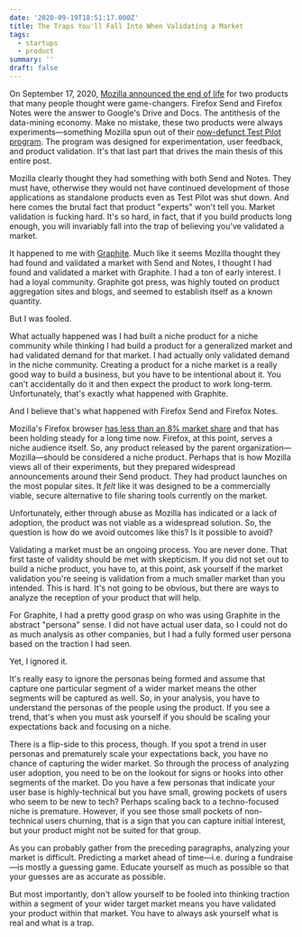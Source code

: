 ```yaml
---
date: '2020-09-19T18:51:17.000Z'
title: The Traps You'll Fall Into When Validating a Market
tags:
  - startups
  - product
summary: ''
draft: false
---
```

On September 17, 2020, [Mozilla announced the end of life](<https://blog.mozilla.org/blog/2020/09/17/update-on-firefox-send-and-firefox-notes/>) for two products that many people thought were game-changers. Firefox Send and Firefox Notes were the answer to Google's Drive and Docs. The antithesis of the data-mining economy. Make no mistake, these two products were always experiments—something Mozilla spun out of their [now-defunct Test Pilot program](<https://medium.com/firefox-test-pilot/adios-amigo-51bec2a00072>). The program was designed for experimentation, user feedback, and product validation. It's that last part that drives the main thesis of this entire post.

Mozilla clearly thought they had something with both Send and Notes. They must have, otherwise they would not have continued development of those applications as standalone products even as Test Pilot was shut down. And here comes the brutal fact that product "experts" won't tell you. Market validation is fucking hard. It's so hard, in fact, that if you build products long enough, you will invariably fall into the trap of believing you've validated a market.

It happened to me with [Graphite](<https://graphitedocs.com>). Much like it seems Mozilla thought they had found and validated a market with Send and Notes, I thought I had found and validated a market with Graphite. I had a ton of early interest. I had a loyal community. Graphite got press, was highly touted on product aggregation sites and blogs, and seemed to establish itself as a known quantity.

But I was fooled.

What actually happened was I had built a niche product for a niche community while thinking I had build a product for a generalized market and had validated demand for that market. I had actually only validated demand in the niche community. Creating a product for a niche market is a really good way to build a business, but you have to be intentional about it. You can't accidentally do it and then expect the product to work long-term. Unfortunately, that's exactly what happened with Graphite.

And I believe that's what happened with Firefox Send and Firefox Notes.

Mozilla's Firefox browser [has less than an 8% market share](<https://netmarketshare.com/browser-market-share.aspx?options=%7B%22filter%22%3A%7B%22%24and%22%3A%5B%7B%22deviceType%22%3A%7B%22%24in%22%3A%5B%22Desktop%2Flaptop%22%5D%7D%7D%5D%7D%2C%22dateLabel%22%3A%22Trend%22%2C%22attributes%22%3A%22share%22%2C%22group%22%3A%22browser%22%2C%22sort%22%3A%7B%22share%22%3A-1%7D%2C%22id%22%3A%22browsersDesktop%22%2C%22dateInterval%22%3A%22Monthly%22%2C%22dateStart%22%3A%222019-09%22%2C%22dateEnd%22%3A%222020-08%22%2C%22segments%22%3A%22-1000%22%7D>) and that has been holding steady for a long time now. Firefox, at this point, serves a niche audience itself. So, any product released by the parent organization—Mozilla—should be considered a niche product. Perhaps that is how Mozilla views all of their experiments, but they prepared widespread announcements around their Send product. They had product launches on the most popular sites. It *felt* like it was designed to be a commercially viable, secure alternative to file sharing tools currently on the market.

Unfortunately, either through abuse as Mozilla has indicated or a lack of adoption, the product was not viable as a widespread solution. So, the question is how do we avoid outcomes like this? Is it possible to avoid?

Validating a market must be an ongoing process. You are never done. That first taste of validity should be met with skepticism. If you did not set out to build a niche product, you have to, at this point, ask yourself if the market validation you're seeing is validation from a much smaller market than you intended. This is hard. It's not going to be obvious, but there are ways to analyze the reception of your product that will help.

For Graphite, I had a pretty good grasp on who was using Graphite in the abstract "persona" sense. I did not have actual user data, so I could not do as much analysis as other companies, but I had a fully formed user persona based on the traction I had seen.

Yet, I ignored it.

It's really easy to ignore the personas being formed and assume that capture one particular segment of a wider market means the other segments will be captured as well. So, in your analysis, you have to understand the personas of the people using the product. If you see a trend, that's when you must ask yourself if you should be scaling your expectations back and focusing on a niche.

There is a flip-side to this process, though. If you spot a trend in user personas and prematurely scale your expectations back, you have no chance of capturing the wider market. So through the process of analyzing user adoption, you need to be on the lookout for signs or hooks into other segments of the market. Do you have a few personas that indicate your user base is highly-technical but you have small, growing pockets of users who seem to be new to tech? Perhaps scaling back to a techno-focused niche is premature. However, if you see those small pockets of non-technical users churning, that is a sign that you can capture initial interest, but your product might not be suited for that group.

As you can probably gather from the preceding paragraphs, analyzing your market is difficult. Predicting a market ahead of time—i.e. during a fundraise—is mostly a guessing game. Educate yourself as much as possible so that your guesses are as accurate as possible.

But most importantly, don't allow yourself to be fooled into thinking traction within a segment of your wider target market means you have validated your product within that market. You have to always ask yourself what is real and what is a trap.


  

